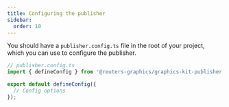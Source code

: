 ```yaml
---
title: Configuring the publisher
sidebar:
  order: 10
---
```


You should have a `publisher.config.ts` file in the root of your project, which you can use to configure the publisher.

```typescript
// publisher.config.ts
import { defineConfig } from '@reuters-graphics/graphics-kit-publisher';

export default defineConfig({
  // Config options
});
```
